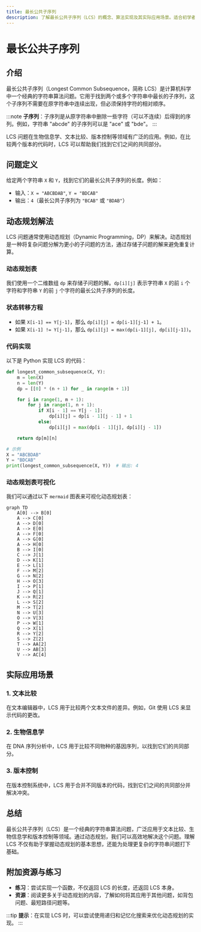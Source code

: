 ```yaml
---
title: 最长公共子序列
description: 了解最长公共子序列（LCS）的概念、算法实现及其实际应用场景。适合初学者的全面教程。
---
```


# 最长公共子序列

## 介绍

最长公共子序列（Longest Common Subsequence，简称 LCS）是计算机科学中一个经典的字符串算法问题。它用于找到两个或多个字符串中最长的子序列，这个子序列不需要在原字符串中连续出现，但必须保持字符的相对顺序。

:::note
**子序列**：子序列是从原字符串中删除一些字符（可以不连续）后得到的序列。例如，字符串 "abcde" 的子序列可以是 "ace" 或 "bde"。
:::

LCS 问题在生物信息学、文本比较、版本控制等领域有广泛的应用。例如，在比较两个版本的代码时，LCS 可以帮助我们找到它们之间的共同部分。

## 问题定义

给定两个字符串 `X` 和 `Y`，找到它们的最长公共子序列的长度。例如：

- 输入：`X = "ABCBDAB"`, `Y = "BDCAB"`
- 输出：`4`（最长公共子序列为 `"BCAB"` 或 `"BDAB"`）

## 动态规划解法

LCS 问题通常使用动态规划（Dynamic Programming，DP）来解决。动态规划是一种将复杂问题分解为更小的子问题的方法，通过存储子问题的解来避免重复计算。

### 动态规划表

我们使用一个二维数组 `dp` 来存储子问题的解。`dp[i][j]` 表示字符串 `X` 的前 `i` 个字符和字符串 `Y` 的前 `j` 个字符的最长公共子序列的长度。

### 状态转移方程

- 如果 `X[i-1] == Y[j-1]`，那么 `dp[i][j] = dp[i-1][j-1] + 1`。
- 如果 `X[i-1] != Y[j-1]`，那么 `dp[i][j] = max(dp[i-1][j], dp[i][j-1])`。

### 代码实现

以下是 Python 实现 LCS 的代码：

```python
def longest_common_subsequence(X, Y):
    m = len(X)
    n = len(Y)
    dp = [[0] * (n + 1) for _ in range(m + 1)]

    for i in range(1, m + 1):
        for j in range(1, n + 1):
            if X[i - 1] == Y[j - 1]:
                dp[i][j] = dp[i - 1][j - 1] + 1
            else:
                dp[i][j] = max(dp[i - 1][j], dp[i][j - 1])

    return dp[m][n]

# 示例
X = "ABCBDAB"
Y = "BDCAB"
print(longest_common_subsequence(X, Y))  # 输出: 4
```

### 动态规划表可视化

我们可以通过以下 `mermaid` 图表来可视化动态规划表：

```mermaid
graph TD
    A[0] --> B[0]
    A --> C[0]
    A --> D[0]
    A --> E[0]
    A --> F[0]
    A --> G[0]
    A --> H[0]
    B --> I[0]
    C --> J[1]
    D --> K[1]
    E --> L[1]
    F --> M[2]
    G --> N[2]
    H --> O[3]
    I --> P[1]
    J --> Q[1]
    K --> R[2]
    L --> S[2]
    M --> T[2]
    N --> U[3]
    O --> V[3]
    P --> W[1]
    Q --> X[1]
    R --> Y[2]
    S --> Z[2]
    T --> AA[2]
    U --> AB[3]
    V --> AC[4]
```

## 实际应用场景

### 1. 文本比较

在文本编辑器中，LCS 用于比较两个文本文件的差异。例如，Git 使用 LCS 来显示代码的更改。

### 2. 生物信息学

在 DNA 序列分析中，LCS 用于比较不同物种的基因序列，以找到它们的共同部分。

### 3. 版本控制

在版本控制系统中，LCS 用于合并不同版本的代码，找到它们之间的共同部分并解决冲突。

## 总结

最长公共子序列（LCS）是一个经典的字符串算法问题，广泛应用于文本比较、生物信息学和版本控制等领域。通过动态规划，我们可以高效地解决这个问题。理解 LCS 不仅有助于掌握动态规划的基本思想，还能为处理更复杂的字符串问题打下基础。

## 附加资源与练习

- **练习**：尝试实现一个函数，不仅返回 LCS 的长度，还返回 LCS 本身。
- **资源**：阅读更多关于动态规划的内容，了解如何将其应用于其他问题，如背包问题、最短路径问题等。

:::tip
**提示**：在实现 LCS 时，可以尝试使用递归和记忆化搜索来优化动态规划的实现。
:::
